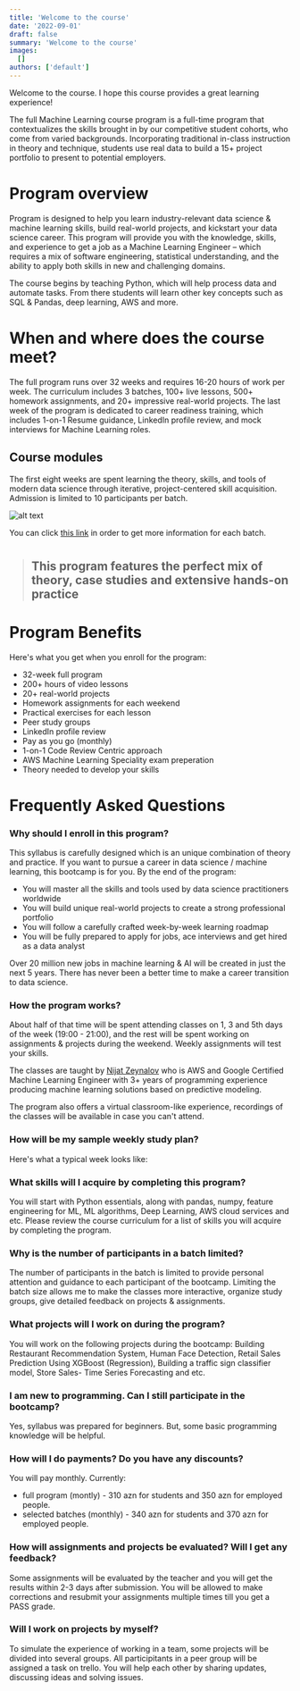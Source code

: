```yaml
---
title: 'Welcome to the course'
date: '2022-09-01'
draft: false
summary: 'Welcome to the course'
images:
  []
authors: ['default']
---
```


Welcome to the course. I hope this course provides a great learning experience!

The full Machine Learning course program is a full-time program that contextualizes the skills brought in by our competitive student cohorts, who come from varied backgrounds. Incorporating traditional in-class instruction in theory and technique, students use real data to build a 15+ project portfolio to present to potential employers. 


# Program overview

Program is designed to help you learn industry-relevant data science & machine learning skills, build real-world projects, and kickstart your data science career. This program will provide you with the knowledge, skills, and experience to get a job as a Machine Learning Engineer – which requires a mix of software engineering, statistical understanding, and the ability to apply both skills in new and challenging domains.

The course begins by teaching Python, which will help process data and automate tasks. From there students will learn other key concepts such as SQL & Pandas, deep learning, AWS and more.

# When and where does the course meet?

The full program runs over 32 weeks and requires 16-20 hours of work per week. The curriculum includes 3 batches, 100+ live lessons, 500+ homework assignments, and 20+ impressive real-world projects. The last week of the program is dedicated to career readiness training, which includes 1-on-1 Resume guidance, LinkedIn profile review, and mock interviews for Machine Learning roles. 

## Course modules


The first eight weeks are spent learning the theory, skills, and tools of modern data science through iterative, project-centered skill acquisition.  Admission is limited to 10 participants per batch. 

![alt text](https://user-images.githubusercontent.com/31247506/218200612-116d8f6a-df26-4049-91a5-eb32a2261d92.png)

You can click [this link](https://www.google.com) in order to get more information for each batch.
#

> ## This program features the perfect mix of theory, case studies and extensive hands-on practice 

# Program Benefits

Here's what you get when you enroll for the program:

* 32-week full program
* 200+ hours of video lessons
* 20+ real-world projects
* Homework assignments for each weekend
* Practical exercises for each lesson
* Peer study groups
* LinkedIn profile review 
* Pay as you go (monthly)
* 1-on-1 Code Review Centric approach
* AWS Machine Learning Speciality exam preperation
* Theory needed to develop your skills


# Frequently Asked Questions

### Why should I enroll in this program?

This syllabus is carefully designed which is an unique combination of theory and practice. If you want to pursue a career in data science / machine learning, this bootcamp is for you. By the end of the program:

* You will master all the skills and tools used by data science practitioners worldwide
* You will build unique real-world projects to create a strong professional portfolio
* You will follow a carefully crafted week-by-week learning roadmap
* You will be fully prepared to apply for jobs, ace interviews and get hired as a data analyst

Over 20 million new jobs in machine learning & AI will be created in just the next 5 years. There has never been a better time to make a career transition to data science.

### How the program works?

About half of that time will be spent attending classes on 1, 3 and 5th days of the week (19:00 - 21:00), and the rest will be spent working on assignments & projects during the weekend. Weekly assignments will test your skills.

The classes are taught by [Nijat Zeynalov](https://www.nijatzeynalov.com/about) who is AWS and Google Certified Machine Learning Engineer with 3+ years of programming experience producing machine learning solutions based on predictive modeling.

The program also offers a virtual classroom-like experience, recordings of the classes will be available in case you can't attend.

### How will be my sample weekly study plan?
Here's what a typical week looks like:

### What skills will I acquire by completing this program?
You will start with Python essentials, along with pandas, numpy, feature engineering for ML, ML algorithms, Deep Learning, AWS cloud services and etc. Please review the course curriculum for a list of skills you will acquire by completing the program.

### Why is the number of participants in a batch limited?
The number of participants in the batch is limited to provide personal attention and guidance to each participant of the bootcamp. Limiting the batch size allows me to make the classes more interactive, organize study groups, give detailed feedback on projects & assignments.

### What projects will I work on during the program?

You will work on the following projects during the bootcamp: Building Restaurant Recommendation System, Human Face Detection, Retail Sales Prediction Using XGBoost (Regression), Building a traffic sign classifier model, Store Sales- Time Series Forecasting and etc.

### I am new to programming. Can I still participate in the bootcamp?

Yes, syllabus was prepared for beginners. But, some basic programming knowledge will be helpful.


### How will I do payments? Do you have any discounts?

You will pay monthly. Currently:

* full program (montly)	- 310 azn for students and 350 azn for employed people.
* selected batches (monthly)	-  340 azn for students and 370 azn for employed people.

### How will assignments and projects be evaluated? Will I get any feedback?

Some assignments will be evaluated by the teacher and you will get the results within 2-3 days after submission. You will be allowed to make corrections and resubmit your assignments multiple times till you get a PASS grade.

### Will I work on projects by myself?

To simulate the experience of working in a team, some projects will be divided into several groups. All participitants in a peer group will be assigned a task on trello. You will help each other by sharing updates, discussing ideas and solving issues.
